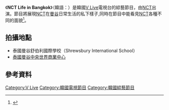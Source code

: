 {{expand|time=2018-01-08T17:39:20+00:00}}
{{Notability Unreferenced |time=2017-02-08T16:59:48+00:00}}
{{電視節目信息框
|名稱       = NCT Life in Bangkok
|原名       = {{lang|kor| }} 
|圖片       = [[File:NCT_Life_in_Bangkok_Logo.png|280px]]
|圖說       = 
|類型       = [[綜藝節目|綜藝節目]]、[[真人秀|真人秀]]
|主持       = [[NCT|NCT]]
|地區       = {{KOR}}
|語言       = [[韓語|韓語]]
|製片人     = 
|developer  =
|每集長     = 約分鐘
|電視臺     = [[V_Live|V Live]]
|視頻制式   = [[1080i|1080i]] ([[HDTV|HDTV]])
|音頻制式   = [[立體聲|立體聲]]
|首播國家   = {{KOR}}
|集數       = 6集
|開始       = {{start date|2016|4|16}}
|結束       =  {{end date|2016|5|2}}
|官方網站   = 
|tv_com_id  = 
|related    = [[NCT_Life_in_Seoul|NCT Life in Seoul]]、<br>[[NCT_Life團結大會|NCT Life團結大會]]、<br>[[NCT_Life韓食王挑戰記|NCT Life韓食王挑戰記]]
|}}

《'''NCT Life in Bangkok'''》（韓語：）是韓國[[V_Live|V Live]]電視台的綜藝節目，由[[NCT|NCT]]出演。節目將展現[[NCT|NCT]]在[[曼谷|曼谷]]日常生活的私下樣子,同時在節目中能看見[[NCT|NCT]]各種不同的面貌<ref>{{cite web|url=http://korea.yule.sohu.com/20170120/n479223499.shtml|title=NCT真人秀系列《NCT LIFE》将通过电视播出-韩娱频道|website=korea.yule.sohu.com|accessdate=2018-01-08|archive-date=2018-01-08|archive-url=https://web.archive.org/web/20180108233452/http://korea.yule.sohu.com/20170120/n479223499.shtml|dead-url=no}}</ref>。

== 拍攝地點 ==
* 泰國曼谷舒伯利國際學校（Shrewsbury International School）
* [[泰国|泰國]][[曼谷|曼谷]][[中央世界商業中心|中央世界商業中心]]

==參考資料==
{{Reflist}}


[[Category:V_Live|Category:V Live]]
[[Category:韓國電視節目|Category:韓國電視節目]]
[[Category:韓國綜藝節目|Category:韓國綜藝節目]]